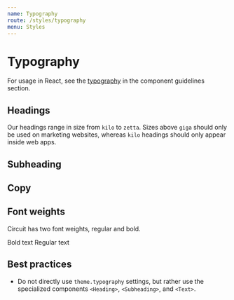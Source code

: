 ```yaml
---
name: Typography
route: /styles/typography
menu: Styles
---
```



# Typography

For usage in React, see the [typography](/components/typography) in the
component guidelines section.

## Headings

Our headings range in size from `kilo` to `zetta`. Sizes above `giga` should
only be used on marketing websites, whereas `kilo` headings should only appear
inside web apps.

<Type size={Heading.ZETTA} component={Heading}/>
<Type size={Heading.EXA} component={Heading}/>
<Type size={Heading.PETA} component={Heading}/>
<Type size={Heading.TERA} component={Heading}/>
<Type size={Heading.GIGA} component={Heading}/>
<Type size={Heading.MEGA} component={Heading}/>
<Type size={Heading.KILO} component={Heading}/>

## Subheading

<Type size="mega" component={Subheading}/>
<Type size="kilo" component={Subheading}/>

## Copy

<Type size={Text.GIGA} component={Text}/>
<Type size={Text.MEGA} component={Text}/>
<Type size={Text.KILO} component={Text}/>

## Font weights

Circuit has two font weights, regular and bold.

<Type size={Text.KILO} bold component={Text}>Bold text</Type>
<Type size={Text.KILO} component={Text}>Regular text</Type>

## Best practices

- Do not directly use `theme.typography` settings, but rather use the
  specialized components `<Heading>`, `<Subheading>`, and `<Text>`.
